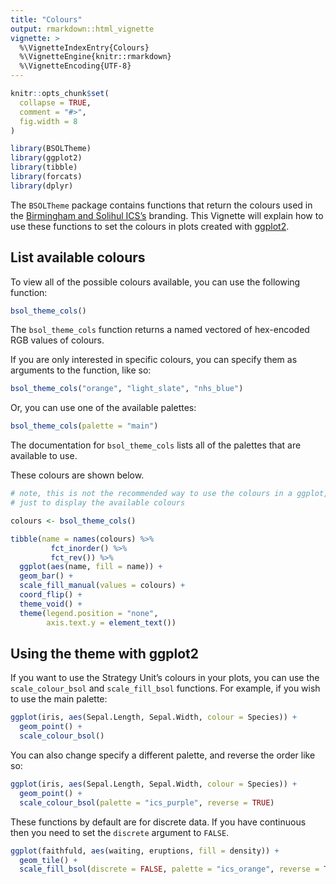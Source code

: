```yaml
---
title: "Colours"
output: rmarkdown::html_vignette
vignette: >
  %\VignetteIndexEntry{Colours}
  %\VignetteEngine{knitr::rmarkdown}
  %\VignetteEncoding{UTF-8}
---
```


```r
knitr::opts_chunk$set(
  collapse = TRUE,
  comment = "#>",
  fig.width = 8
)

library(BSOLTheme)
library(ggplot2)
library(tibble)
library(forcats)
library(dplyr)
```

The `BSOLTheme` package contains functions that return the colours used
in the [Birmingham and Solihul ICS's](https://www.birminghamsolihull.icb.nhs.uk/) branding. This
Vignette will explain how to use these functions to set the colours in plots
created with [ggplot2](https://cran.r-project.org/web/packages/ggplot2/index.html).

## List available colours

To view all of the possible colours available, you can use the following
function:

```r
bsol_theme_cols()
```

The `bsol_theme_cols` function returns a named vectored of hex-encoded RGB values
of colours.

If you are only interested in specific colours, you can specify them as
arguments to the function, like so:

```r
bsol_theme_cols("orange", "light_slate", "nhs_blue")
```

Or, you can use one of the available palettes:

```r
bsol_theme_cols(palette = "main")
```

The documentation for `bsol_theme_cols` lists all of the palettes
that are available to use.

These colours are shown below.

```r
# note, this is not the recommended way to use the colours in a ggplot, this is
# just to display the available colours

colours <- bsol_theme_cols()

tibble(name = names(colours) %>%
         fct_inorder() %>%
         fct_rev()) %>%
  ggplot(aes(name, fill = name)) +
  geom_bar() +
  scale_fill_manual(values = colours) +
  coord_flip() +
  theme_void() +
  theme(legend.position = "none",
        axis.text.y = element_text())
```

## Using the theme with ggplot2

If you want to use the Strategy Unit's colours in your plots, you can use the
`scale_colour_bsol` and `scale_fill_bsol` functions. For example, if you wish to
use the main palette:

```r
ggplot(iris, aes(Sepal.Length, Sepal.Width, colour = Species)) +
  geom_point() +
  scale_colour_bsol()
```

You can also change specify a different palette, and reverse the order like so:

```r
ggplot(iris, aes(Sepal.Length, Sepal.Width, colour = Species)) +
  geom_point() +
  scale_colour_bsol(palette = "ics_purple", reverse = TRUE)
```

These functions by default are for discrete data. If you have continuous then
you need to set the `discrete` argument to `FALSE`.

```r
ggplot(faithfuld, aes(waiting, eruptions, fill = density)) +
  geom_tile() +
  scale_fill_bsol(discrete = FALSE, palette = "ics_orange", reverse = TRUE)
```
